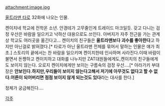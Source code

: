 attachment:image.jpg

[[울트라맨 타로]] 32화에 나오는 인물.

켄이치네 학교에 전학온 소년.
안경테가 고무줄인게 트레이드 마크일듯.
갖고 다니는 검정 우산은 바람을 일으키고 낙하산 대용으로도 쓰인다.
아버지가 자주 전근을 가는 관계상 학교도 여러곳을 옮긴다고...
켄이치의 친구들은 '''울트라맨보다 괴수를 좋아한다'''고 하지만 아닌걸로 밝혀졌다.[* 타로가 아닌 울트라맨 전체를 묶어서 말하는 인물은 얘가 최초.]
스토리의 끝에서는 찬 바람을 일으키며 켄이치한테 인사하며 사라진다.이때 바람이 불면서 돈쨩하고 켄이치하고 대화를 나누지만 ZAT대원들에게도,켄이치의 친구들에게도 보이지 않는다.
오로지 켄이치에게만 보이는 구름속의 검정 우산....[* 아라가키 부대장은 '''안보인다.하지만,우리들이 보이지 않는다고해서 저기에 아무것도 없다고 할 수 없다.어른이 되어버리면 점점 보이지 않게 되는것도 있다'''라는 대사를 한다.]

정체가 궁금해진다....

[[각주]]
